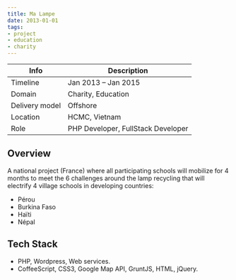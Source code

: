 ```yaml
---
title: Ma Lampe
date: 2013-01-01
tags:
- project
- education
- charity
---
```


Info | Description
---|------------
Timeline | Jan 2013 – Jan 2015
Domain | Charity, Education
Delivery model | Offshore
Location | HCMC, Vietnam
Role | PHP Developer, FullStack Developer

## Overview
A national project (France) where all participating schools will mobilize for 4 months to meet the 6 challenges around the lamp recycling that will electrify 4 village schools in developing countries:
- Pérou
- Burkina Faso
- Haïti
- Népal

## Tech Stack
- PHP, Wordpress, Web services.
- CoffeeScript, CSS3, Google Map API, GruntJS, HTML, jQuery.
